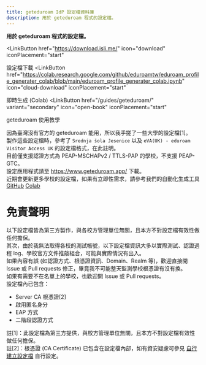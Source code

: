 ```yaml
---
title: geteduroam IdP 設定檔資料庫
description: 用於 geteduroam 程式的設定檔。
---
```


**用於 geteduroam 程式的設定檔。**


<LinkButton
  href="https://download.isli.me/"
  icon="download"
  iconPlacement="start"
>
  設定檔下載
</LinkButton>
<LinkButton
  href="https://colab.research.google.com/github/eduroamtw/eduroam_profile_generater_colab/blob/main/eduroam_profile_generater_colab.ipynb"
  icon="cloud-download"
  iconPlacement="start"
>
  即時生成 (Colab)
</LinkButton>
<LinkButton
  href="/guides/geteduroam/"
  variant="secondary"
  icon="open-book"
  iconPlacement="start"
>
  geteduroam 使用教學
</LinkButton>

因為臺灣沒有官方的 geteduroam 能用，所以我手搓了一些大學的設定檔[1]。  
製作這些設定檔時，參考了 `Srednja šola Jesenice` 以及 `eVA(UK) - eduroam Visitor Access UK` 的設定檔格式，在此註明。  
目前僅支援認證方式為 PEAP-MSCHAPv2 / TTLS-PAP 的學校，不支援 PEAP-GTC。  
設定應用程式請至 https://www.geteduroam.app/ 下載。  
近期會更新更多學校的設定檔，如果有立即性需求，請參考我們的自動化生成工具 [GitHub](https://github.com/eduroamtw/eduroam_profile_generater_colab) [Colab](https://colab.research.google.com/github/eduroamtw/eduroam_profile_generater_colab/blob/main/eduroam_profile_generater_colab.ipynb)

# 免責聲明
以下設定檔皆為第三方製作，與各校方管理單位無關，且本方不對設定檔有效性做任何擔保。  
其次，由於我無法取得各校的測試帳號，以下設定檔資訊大多以實際測試、認證過程 log、學校官方文件推敲組合，可能與實際情況有出入。  
如果內容有誤 (如認證方式、根憑證資訊、Domain、Realm 等)，歡迎直接開 Issue 或 Pull requests 修正，畢竟我不可能整天監測學校根憑證有沒有換。  
如果有需要不在名單上的學校，也歡迎開 Issue 或 Pull requests。  
設定檔內已包含：  
- Server CA 根憑證[2]
- 啟用匿名身分
- EAP 方式
- 二階段認證方式

註[1]：此設定檔為第三方提供，與校方管理單位無關，且本方不對設定檔有效性做任何擔保。  
註[2]：根憑證 (CA Certificate) 已包含在設定檔內部，如有資安疑慮可參見 [自行建立設定檔](guides/selfgen) 自行設定。  